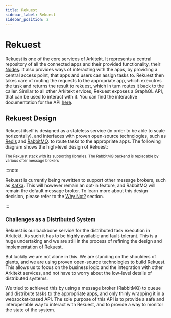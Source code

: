 ```yaml
---
title: Rekuest
sidebar_label: Rekuest
sidebar_position: 2
---
```




# Rekuest

Rekuest is one of the core services of Arkitekt. It represents a central repository of
all the connected apps and their provided functionality, their [Nodes](/docs/design/terminology/node).
It also provides ways of interacting with the apps, by providing a central access point, that
apps and users can assign tasks to. Rekuest then takes care of routing the requests to the
appropriate app, which executres the task and returns the result to rekuest, which in turn routes it back
to the caller. Similar to all other Arkitekt ervices, Rekuest exposes a GraphQL API, that can be used to interact with it.
You can find the interactive documentation for the API [here](/explorer).

<GithubRepo url="https://github.com/arkitektio/rekuest-server" title="Rekuest"/>

## Rekuest Design

Rekuest itself is designed as a stateless service (in order to be able to scale horizontally), and
interfaces with proven open-source technologies, such as [Redis](https://redis.io/) and [RabbitMQ](https://www.rabbitmq.com/).
to route tasks to the appropriate apps. The following diagram shows the high-level design of Rekuest:

<div className="mt-2">
<Image img={rekuest} />

<div className="text-gray-400 mb-2 mt-4">
<small> The Rekuest stack with its supporting libraries. The RabbitMQ backend is replacable by various ofter
message brokers   </small>
</div>
</div>


:::note

Rekuest is currently being rewritten to support other message brokers, such as [Kafka](https://kafka.apache.org/). This will
however remain an opt-in feature, and RabbitMQ will remain the default message broker. To learn more about this design decision,
please refer to the [Why Not?](/docs/design/why-not) section.

:::



### Challenges as a Distributed System

Rekuest is our backbone service for the distributed task execution in Arkitekt. As such it has to be highly available and
fault-tolerant. This is a huge undertaking and we are still in the process of refining the design and implementation of Rekuest.

But luckily we are not alone in this. We are standing on the shoulders of giants, and we are using proven open-source technologies
to build Rekuest. This allows us to focus on the business logic and the integration with other Arkitekt services, and not have to worry
about the low-level details of distributed systems.

We tried to achieved this by using a message broker (RabbitMQ) to queue and distribute tasks to the appropriate apps,
and only thinly wrapping it in a websocket-based API. The sole purpose of this API is to provide a safe and interoperable way
to interact with Rekuest, and to provide a way to monitor the state of the system.